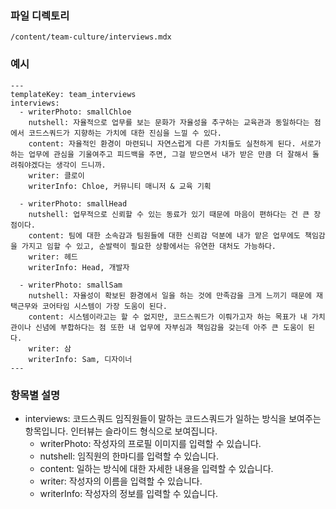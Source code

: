 <!-- Custom-MDX-Documentation.mdx -->

### 파일 디렉토리

`/content/team-culture/interviews.mdx`

### 예시

```
---
templateKey: team_interviews
interviews:
  - writerPhoto: smallChloe
    nutshell: 자율적으로 업무를 보는 문화가 자율성을 추구하는 교육관과 동일하다는 점에서 코드스쿼드가 지향하는 가치에 대한 진심을 느낄 수 있다.
    content: 자율적인 환경이 마련되니 자연스럽게 다른 가치들도 실천하게 된다. 서로가 하는 업무에 관심을 기울여주고 피드백을 주면, 그걸 받으면서 내가 받은 만큼 더 잘해서 돌려줘야겠다는 생각이 드니까.
    writer: 클로이
    writerInfo: Chloe, 커뮤니티 매니저 & 교육 기획

  - writerPhoto: smallHead
    nutshell: 업무적으로 신뢰할 수 있는 동료가 있기 때문에 마음이 편하다는 건 큰 장점이다.
    content: 팀에 대한 소속감과 팀원들에 대한 신뢰감 덕분에 내가 맡은 업무에도 책임감을 가지고 임할 수 있고, 순발력이 필요한 상황에서는 유연한 대처도 가능하다.
    writer: 헤드
    writerInfo: Head, 개발자

  - writerPhoto: smallSam
    nutshell: 자율성이 확보된 환경에서 일을 하는 것에 만족감을 크게 느끼기 때문에 재택근무와 코어타임 시스템이 가장 도움이 된다.
    content: 시스템이라고는 할 수 없지만, 코드스쿼드가 이뤄가고자 하는 목표가 내 가치관이나 신념에 부합하다는 점 또한 내 업무에 자부심과 책임감을 갖는데 아주 큰 도움이 된다.
    writer: 삼
    writerInfo: Sam, 디자이너
---

```

### 항목별 설명

- interviews: 코드스쿼드 임직원들이 말하는 코드스쿼드가 일하는 방식을 보여주는 항목입니다. 인터뷰는 슬라이드 형식으로 보여집니다.
  - writerPhoto: 작성자의 프로필 이미지를 입력할 수 있습니다.
  - nutshell: 임직원의 한마디를 입력할 수 있습니다.
  - content: 일하는 방식에 대한 자세한 내용을 입력할 수 있습니다.
  - writer: 작성자의 이름을 입력할 수 있습니다.
  - writerInfo: 작성자의 정보를 입력할 수 있습니다.
